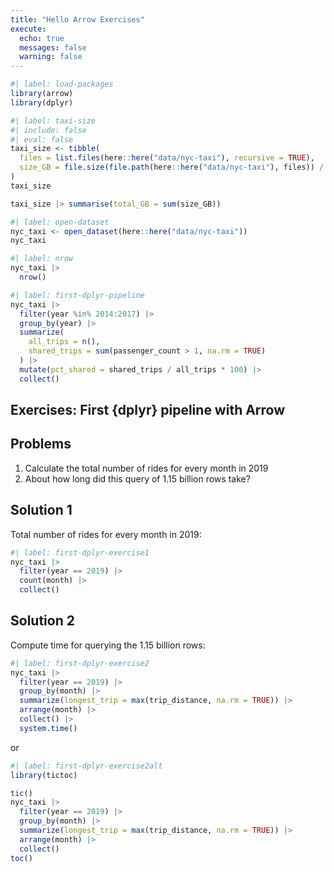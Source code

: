 ```yaml
---
title: "Hello Arrow Exercises"
execute:
  echo: true
  messages: false
  warning: false
---
```


```r
#| label: load-packages
library(arrow)
library(dplyr)
```

```r
#| label: taxi-size
#| include: false
#| eval: false
taxi_size <- tibble(
  files = list.files(here::here("data/nyc-taxi"), recursive = TRUE),
  size_GB = file.size(file.path(here::here("data/nyc-taxi"), files)) / 10**9
)
taxi_size

taxi_size |> summarise(total_GB = sum(size_GB))
```

```r
#| label: open-dataset
nyc_taxi <- open_dataset(here::here("data/nyc-taxi"))
nyc_taxi
```

```r
#| label: nrow
nyc_taxi |> 
  nrow()
```

```r
#| label: first-dplyr-pipeline
nyc_taxi |>
  filter(year %in% 2014:2017) |> 
  group_by(year) |>
  summarize(
    all_trips = n(),
    shared_trips = sum(passenger_count > 1, na.rm = TRUE)
  ) |>
  mutate(pct_shared = shared_trips / all_trips * 100) |>
  collect()
```

::: {#exercise-hello-nyc-taxi .callout-tip}
## Exercises: First {dplyr} pipeline with Arrow

::: panel-tabset
## Problems

1.  Calculate the total number of rides for every month in 2019
2.  About how long did this query of 1.15 billion rows take?

## Solution 1

Total number of rides for every month in 2019:

```r
#| label: first-dplyr-exercise1
nyc_taxi |> 
  filter(year == 2019) |>
  count(month) |>
  collect()
```

## Solution 2

Compute time for querying the 1.15 billion rows:

```r
#| label: first-dplyr-exercise2
nyc_taxi |> 
  filter(year == 2019) |>
  group_by(month) |>
  summarize(longest_trip = max(trip_distance, na.rm = TRUE)) |>
  arrange(month) |> 
  collect() |> 
  system.time()
```

or

```r
#| label: first-dplyr-exercise2alt
library(tictoc)

tic()
nyc_taxi |> 
  filter(year == 2019) |>
  group_by(month) |>
  summarize(longest_trip = max(trip_distance, na.rm = TRUE)) |>
  arrange(month) |> 
  collect()
toc()
```
:::
:::
